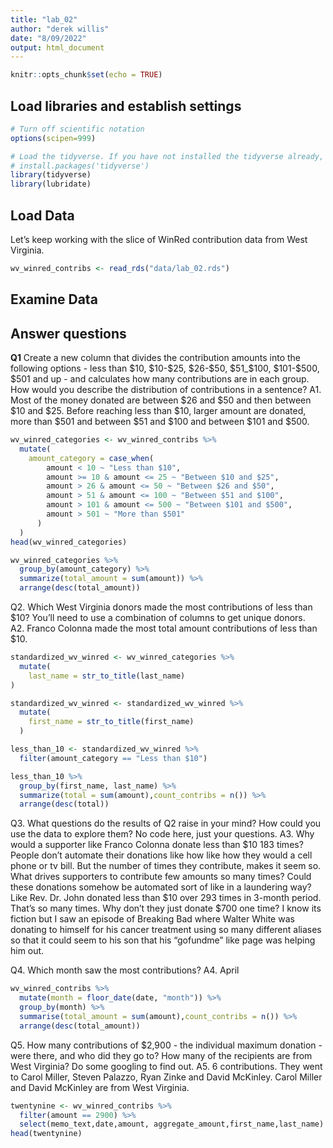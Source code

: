 ```yaml
---
title: "lab_02"
author: "derek willis"
date: "8/09/2022"
output: html_document
---
```


```r
knitr::opts_chunk$set(echo = TRUE)
```

## Load libraries and establish settings
```r
# Turn off scientific notation
options(scipen=999)

# Load the tidyverse. If you have not installed the tidyverse already, remove the # from the next line and run it first.  
# install.packages('tidyverse')
library(tidyverse)
library(lubridate)
```

## Load Data

Let's keep working with the slice of WinRed contribution data from West Virginia.  

```r
wv_winred_contribs <- read_rds("data/lab_02.rds")
```

## Examine Data

## Answer questions

**Q1** Create a new column that divides the contribution amounts into the following options - less than $10, $10-$25, $26-$50, $51_$100, $101-$500, $501 and up - and calculates how many contributions are in each group. How would you describe the distribution of contributions in a sentence?
A1. Most of the money donated are between $26 and $50 and then between $10 and $25. Before reaching less than $10, larger amount are donated, more than $501 and between $51 and $100 and between $101 and $500. 

```r
wv_winred_categories <- wv_winred_contribs %>%
  mutate(
    amount_category = case_when(
        amount < 10 ~ "Less than $10",
        amount >= 10 & amount <= 25 ~ "Between $10 and $25",
        amount > 26 & amount <= 50 ~ "Between $26 and $50",
        amount > 51 & amount <= 100 ~ "Between $51 and $100",
        amount > 101 & amount <= 500 ~ "Between $101 and $500",
        amount > 501 ~ "More than $501"
      )
  )
head(wv_winred_categories)
```
```r
wv_winred_categories %>% 
  group_by(amount_category) %>% 
  summarize(total_amount = sum(amount)) %>% 
  arrange(desc(total_amount))
```


Q2. Which West Virginia donors made the most contributions of less than $10? You'll need to use a combination of columns to get unique donors.  
A2. Franco Colonna made the most total amount contributions of less than $10. 
```r
standardized_wv_winred <- wv_winred_categories %>%
  mutate(
    last_name = str_to_title(last_name)
)
```

```r
standardized_wv_winred <- standardized_wv_winred %>% 
  mutate(
    first_name = str_to_title(first_name)
  )
```

```r
less_than_10 <- standardized_wv_winred %>% 
  filter(amount_category == "Less than $10")
```

```r
less_than_10 %>% 
  group_by(first_name, last_name) %>% 
  summarize(total = sum(amount),count_contribs = n()) %>% 
  arrange(desc(total))
```


Q3. What questions do the results of Q2 raise in your mind? How could you use the data to explore them? No code here, just your questions.
A3. Why would a supporter like Franco Colonna donate less than $10 183 times? People don't automate their donations like how like how they would a cell phone or tv bill. But the number of times they contribute, makes it seem so. What drives supporters to contribute few amounts so many times? Could these donations somehow be automated sort of like in a laundering way? Like Rev. Dr. John donated less than $10 over 293 times in 3-month period. That's so many times. Why don't they just donate $700 one time? I know its fiction but I saw an episode of Breaking Bad where Walter White was donating to himself for his cancer treatment using so many different aliases so that it could seem to his son that his "gofundme" like page was helping him out.

Q4. Which month saw the most contributions?
A4. April

```r
wv_winred_contribs %>%
  mutate(month = floor_date(date, "month")) %>%
  group_by(month) %>%
  summarise(total_amount = sum(amount),count_contribs = n()) %>%
  arrange(desc(total_amount))
```

Q5. How many contributions of $2,900 - the individual maximum donation - were there, and who did they go to? How many of the recipients are from West Virginia? Do some googling to find out.
A5. 6 contributions. They went to Carol Miller, Steven Palazzo, Ryan Zinke and David McKinley. Carol Miller and David McKinley are from West Virginia.

```r
twentynine <- wv_winred_contribs %>% 
  filter(amount == 2900) %>% 
  select(memo_text,date,amount, aggregate_amount,first_name,last_name)
head(twentynine)
```
